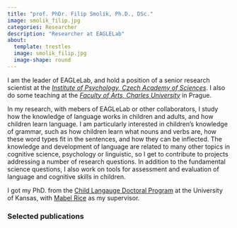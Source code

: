 ```yaml
---
title: "prof. PhDr. Filip Smolík, Ph.D., DSc."
image: smolik_filip.jpg
categories: Researcher
description: "Researcher at EAGLELab"
about:
  template: trestles
  image: smolik_filip.jpg
  image-shape: round
---
```


I am the leader of EAGLeLab, and hold a position of a senior research scientist at the [*Institute of Psychology, Czech Academy of Sciences*](https://psu.cas.cz/en/). I also do some teaching at the [*Faculty of Arts, Charles University*](https://www.ff.cuni.cz/) in Prague.


In my research, with mebers of EAGLeLab or other collaborators, I study how the knowledge of language works in children and adults, and how children learn language. I am particularly interested in children's knowledge of grammar, such as how children learn what nouns and verbs are, how these word types fit in the sentences, and how they can be inflected. The knowledge and development of language are related to many other topics in cognitive science, psychology or linguistic, so I get to contribute to projects addressing a number of research questions. In addition to the fundamental science questions, I also work on tools for assessment and evaluation of language and cognitive skills in children.

I got my PhD. from the [Child Langauge Doctoral Program](https://cldp.ku.edu/) at the University of Kansas, with [Mabel Rice](https://cldp.ku.edu/people/mabel-l-rice) as my supervisor.

### Selected publications

